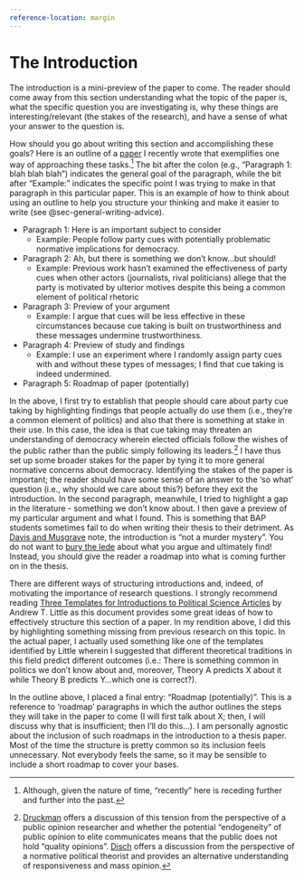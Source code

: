 ```yaml
---
reference-location: margin
---
```


# The Introduction {#sec-the-introduction}

The introduction is a mini-preview of the paper to come. The reader should come away from this section understanding what the topic of the paper is, what the specific question you are investigating is, why these things are interesting/relevant (the stakes of the research), and have a sense of what your answer to the question is.

How should you go about writing this section and accomplishing these goals? Here is an outline of a [paper](https://doi.org/10.1086/717085){target="_blank"} I recently wrote that exemplifies one way of approaching these tasks.[^writing_02_introduction-1] The bit after the colon (e.g., "Paragraph 1: blah blah blah") indicates the general goal of the paragraph, while the bit after "Example:" indicates the specific point I was trying to make in that paragraph in this particular paper. This is an example of how to think about using an outline to help you structure your thinking and make it easier to write (see @sec-general-writing-advice).

[^writing_02_introduction-1]: Although, given the nature of time, "recently" here is receding further and further into the past.

-   Paragraph 1: Here is an important subject to consider
    -   Example: People follow party cues with potentially problematic normative implications for democracy.
-   Paragraph 2: Ah, but there is something we don't know...but should!
    -   Example: Previous work hasn't examined the effectiveness of party cues when other actors (journalists, rival politicians) allege that the party is motivated by ulterior motives despite this being a common element of political rhetoric
-   Paragraph 3: Preview of your argument
    -   Example: I argue that cues will be less effective in these circumstances because cue taking is built on trustworthiness and these messages undermine trustworthiness.
-   Paragraph 4: Preview of study and findings
    -   Example: I use an experiment where I randomly assign party cues with and without these types of messages; I find that cue taking is indeed undermined.
-   Paragraph 5: Roadmap of paper (potentially)

In the above, I first try to establish that people should care about party cue taking by highlighting findings that people actually do use them (i.e., they're a common element of politics) and also that there is something at stake in their use. In this case, the idea is that cue taking may threaten an understanding of democracy wherein elected officials follow the wishes of the public rather than the public simply following its leaders.[^writing_02_introduction-2] I have thus set up some broader stakes for the paper by tying it to more general normative concerns about democracy. Identifying the stakes of the paper is important; the reader should have some sense of an answer to the 'so what' question (i.e., why should we care about this?) before they exit the introduction. In the second paragraph, meanwhile, I tried to highlight a gap in the literature - something we don't know about. I then gave a preview of my particular argument and what I found. This is something that BAP students sometimes fail to do when writing their thesis to their detriment. As [Davis and Musgrave](https://thesisstatement.substack.com/p/the-introduction-is-not-a-murder){target="_blank"} note, the introduction is "not a murder mystery". You do not want to [bury the lede](https://www.merriam-webster.com/wordplay/bury-the-lede-versus-lead){target="_blank"} about what you argue and ultimately find! Instead, you should give the reader a roadmap into what is coming further on in the thesis.

[^writing_02_introduction-2]: [Druckman](https://doi.org/10.1080/10584609.2013.852643){target="_blank"} offers a discussion of this tension from the perspective of a public opinion researcher and whether the potential "endogeneity" of public opinion to elite communicates means that the public does not hold "quality opinions". [Disch](https://doi.org/10.1017/S0003055410000602){target="_blank"} offers a discussion from the perspective of a normative political theorist and provides an alternative understanding of responsiveness and mass opinion.

There are different ways of structuring introductions and, indeed, of motivating the importance of research questions. I strongly recommend reading [Three Templates for Introductions to Political Science Articles](https://anthlittle.github.io/files/little_intros.pdf){target="_blank"} by Andrew T. Little as this document provides some great ideas of how to effectively structure this section of a paper. In my rendition above, I did this by highlighting something missing from previous research on this topic. In the actual paper, I actually used something like one of the templates identified by Little wherein I suggested that different theoretical traditions in this field predict different outcomes (i.e.: There is something common in politics we don't know about and, moreover, Theory A predicts X about it while Theory B predicts Y...which one is correct?).

In the outline above, I placed a final entry: "Roadmap (potentially)". This is a reference to 'roadmap' paragraphs in which the author outlines the steps they will take in the paper to come (I will first talk about X; then, I will discuss why that is insufficient; then I'll do this...). I am personally agnostic about the inclusion of such roadmaps in the introduction to a thesis paper. Most of the time the structure is pretty common so its inclusion feels unnecessary. Not everybody feels the same, so it may be sensible to include a short roadmap to cover your bases.
